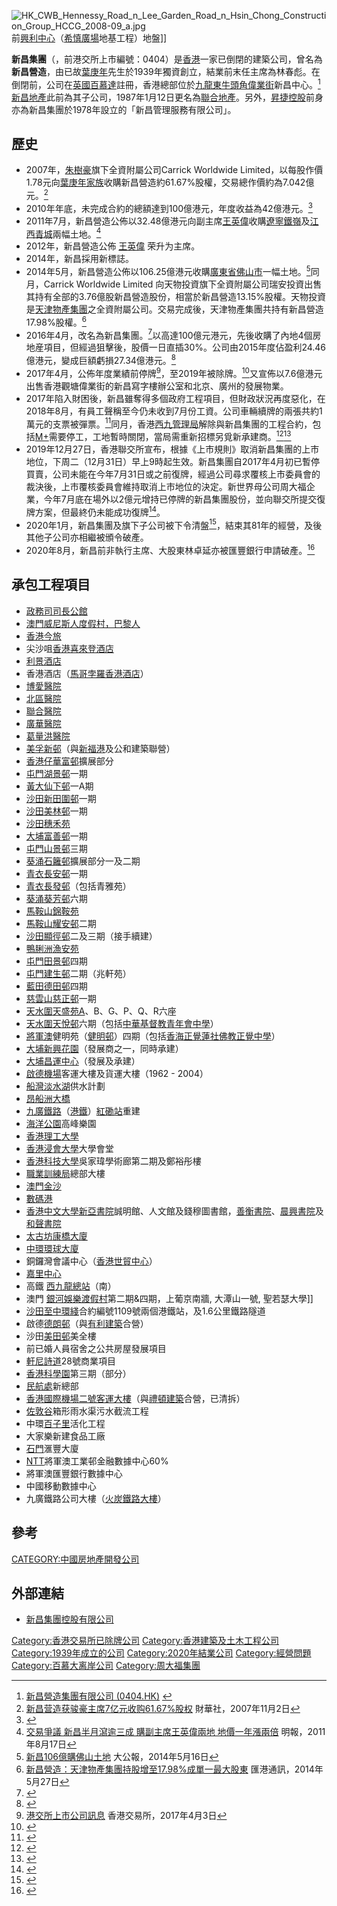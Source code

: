 {{Infobox company
| name = Hsin Chong<br/>新昌
| logo =Hsin Chong Logo.jpg
| type = 
| industry = {{Unbulleted list|建造|物業發展|房地產}}
| fate = 
| predecessor = <!-- or: | predecessors = -->
| successor = <!-- or: | successors = -->
| founded = {{Start date|1939}}
| founder = [[葉庚年|葉庚年]]
| defunct = {{End date|2020|1}}
| hq_location_city = {{HKG}}
| area_served = <!-- or: | areas_served = -->
| key_people = 
| products = 
| owner = <!-- or: | owners = -->
| num_employees = 
| num_employees_year = <!-- Year of num_employees data (if known) -->
| parent = 
| subsid = [[新昌地產|新昌地產]]（至1987年1月12日）<br/>[[昇捷控股|新昌管理服務有限公司]]
| website = {{URL|hsinchong.com}}
}}
[[File:HK_CWB_Hennessy_Road_n_Lee_Garden_Road_n_Hsin_Chong_Construction_Group_HCCG_2008-09_a.jpg|thumb]]前[[興利中心|興利中心]]（[[希慎廣場|希慎廣場]]地基工程）地盤]]

'''新昌集團'''（{{lang-en|Hsin Chong Group}}，前港交所上市編號：0404）是[[香港|香港]]一家已倒閉的建築公司，曾名為'''新昌營造'''，由已故[[葉庚年|葉庚年]]先生於1939年獨資創立，結業前末任主席為林春彪。在倒閉前，公司在[[英國|英國]][[百慕達|百慕達]]註冊，香港總部位於[[九龍東|九龍東]][[牛頭角|牛頭角]][[偉業街|偉業街]]新昌中心。<ref>[http://hk.biz.yahoo.com/p/hk/profile/index.html?s=0404.HK 新昌營造集團有限公司 (0404.HK)] {{webarchive|url=https://web.archive.org/web/20071012051703/http://hk.biz.yahoo.com/p/hk/profile/index.html?s=0404.HK |date=2007-10-12 }}</ref>[[新昌地產|新昌地產]]此前為其子公司，1987年1月12日更名為[[聯合地產|聯合地產]]。另外，[[昇捷控股|昇捷控股]]前身亦為新昌集團於1978年設立的「新昌管理服務有限公司」。

==歷史==
* 2007年，[[朱樹豪|朱樹豪]]旗下全資附屬公司Carrick Worldwide Limited，以每股作價1.78元向[[葉庚年家族|葉庚年家族]]收購新昌營造約61.67%股權，交易總作價約為7.042億元。<ref>[http://finance.sina.com.cn/stock/hkstock/ggscyd/20071102/10064132126.shtml 新昌营造获骏豪主席7亿元收购61.67%股权] {{Wayback|url=http://finance.sina.com.cn/stock/hkstock/ggscyd/20071102/10064132126.shtml |date=20190917163236 }} 財華社，2007年11月2日</ref>
* 2010年年底，未完成合約的總額達到100億港元，年度收益為42億港元。<ref>{{Cite web |url=http://www.hsinchong.com/Content/Uploads/ar2010-0e5f6bcb-c064-42bb-bf84-0cf3ae37422a.pdf |title=存档副本 |access-date=2011-10-20 |archive-url=https://web.archive.org/web/20151222074353/http://www.hsinchong.com/Content/Uploads/ar2010-0e5f6bcb-c064-42bb-bf84-0cf3ae37422a.pdf |archive-date=2015-12-22 |dead-url=yes }}</ref>
* 2011年7月，新昌營造公佈以32.48億港元向副主席[[王英偉|王英偉]]收購[[遼寧|遼寧]][[鐵嶺|鐵嶺]]及[[江西|江西]][[青城|青城]]兩幅土地。<ref>[http://www.mpfinance.com/htm/Finance/20110817/News/ec_ech1.htm 交易爭議 新昌半月瀉逾三成 購副主席王英偉兩地 地價一年漲兩倍] {{Wayback|url=http://www.mpfinance.com/htm/Finance/20110817/News/ec_ech1.htm |date=20160304193751 }} 明報，2011年8月17日</ref>
* 2012年，新昌營造公佈 [[王英偉|王英偉]] 荣升为主席。
* 2014年，新昌採用新標誌。
* 2014年5月，新昌營造公佈以106.25億港元收購[[廣東省|廣東省]][[佛山市|佛山市]]一幅土地。<ref>[http://news.takungpao.com.hk/paper/q/2014/0516/2479473.html 新昌106億購佛山土地] {{Wayback|url=http://news.takungpao.com.hk/paper/q/2014/0516/2479473.html |date=20170930083548 }} 大公報，2014年5月16日</ref>同月，Carrick Worldwide Limited 向天物投資旗下全資附屬公司瑞安投資出售其持有全部的3.76億股新昌營造股份，相當於新昌營造13.15%股權。天物投資是[[天津物產集團有限公司|天津物產集團]]之全資附屬公司。交易完成後，天津物產集團共持有新昌營造17.98%股權。<ref>[http://www.quamnet.com/newscontent.action;jsessionid=788F2059ACE8338C97C6FECE8980F354.node2?articleId=3619947 新昌營造：天津物產集團持股增至17.98%成單一最大股東] {{Wayback|url=http://www.quamnet.com/newscontent.action;jsessionid=788F2059ACE8338C97C6FECE8980F354.node2?articleId=3619947 |date=20150924083656 }} 匯港通訊，2014年5月27日</ref>
* 2016年4月，改名為新昌集團。<ref>{{Cite web |url=http://www.hsinchong.com/zh-HK/Pages/history-and-milestones/2010-2019 |title=歷史和里程碑 |access-date=2017-06-13 |archive-url=https://web.archive.org/web/20170620165024/http://www.hsinchong.com/zh-hk/Pages/history-and-milestones/2010-2019 |archive-date=2017-06-20 |dead-url=yes }}</ref>以高達100億元港元，先後收購了內地4個房地産項目，但經過狙擊後，股價一日直插30%。公司由2015年度佔盈利24.46億港元，變成巨額虧損27.34億港元。<ref>{{cite news |title=【港股解碼】新昌(00404-HK) 如何由「鳳凰」變「山雞」 |url=http://www.finet.hk/Newscenter/news_content/591180d1e4b0d1966a28f0ca |accessdate=2018-08-17 |date=2017-05-09 |archive-date=2019-12-06 |archive-url=https://web.archive.org/web/20191206170337/https://www.finet.hk/Newscenter/news_content/591180d1e4b0d1966a28f0ca |dead-url=no }}</ref>
* 2017年4月，公佈年度業績前停牌<ref>[http://www.hkexnews.hk/listedco/listconews/sehk/2017/0403/LTN20170403104_C.HTM 港交所上市公司訊息] {{Wayback|url=http://www.hkexnews.hk/listedco/listconews/sehk/2017/0403/LTN20170403104_C.HTM |date=20191114033958 }}香港交易所，2017年4月3日</ref>，至2019年被除牌。<ref>{{Cite web |url=https://www.hkex.com.hk/chi/invest/company/quote_page_c.asp?WidCoID=0404 |title=香港交易所 投資服務中心 |access-date=2017-06-13 |archive-date=2018-08-17 |archive-url=https://web.archive.org/web/20180817193302/https://www.hkex.com.hk/chi/invest/company/quote_page_c.asp?WidCoID=0404 |dead-url=no }}</ref>又宣佈以7.6億港元出售香港觀塘偉業街的新昌寫字樓辦公室和北京、廣州的發展物業。
* 2017年陷入財困後，新昌雖奪得多個政府工程項目，但財政狀況再度惡化，在2018年8月，有員工聲稱至今仍未收到7月份工資。公司車輛續牌的兩張共約1萬元的支票被彈票。<ref>{{cite news |title=新昌財政惡化　員工無糧出 交1萬元車輛續牌費也彈票 |url=https://hk.finance.appledaily.com/finance/daily/article/20180810/20473063 |accessdate=2018-08-17 |publisher=蘋果日報 |date=2018-08-10 |archive-date=2019-09-18 |archive-url=https://web.archive.org/web/20190918151555/https://hk.finance.appledaily.com/finance/daily/article/20180810/20473063 |dead-url=no }}</ref>同月，香港[[西九管理局|西九管理局]]解除與新昌集團的工程合約，包括[[M+|M+]]需要停工，工地暫時關閉，當局需重新招標另覓新承建商。<ref>{{Cite news |url=https://news.mingpao.com/pns/dailynews/web_tc/article/20180818/s00001/1534530060630 |title=西九炒新昌 叫停M+工程 本報取得文件揭承建商60次申延工期 |date=2018-08-18 |work=明報 |accessdate=2018-08-19 |archive-date=2018-08-18 |archive-url=https://web.archive.org/web/20180818113641/https://news.mingpao.com/pns/dailynews/web_tc/article/20180818/s00001/1534530060630 |dead-url=no }}</ref><ref>{{Cite news |url=https://www.hk01.com/article/224197/ |title=西九管理局宣布　與陷財困M+博物館總承建商新昌解約 |author=梁德倫 |date=2018-08-17 |work=香港01}}</ref>
*2019年12月27日，香港聯交所宣布，根據《上市規則》取消新昌集團的上市地位，下周二（12月31日）早上9時起生效。新昌集團自2017年4月初已暫停買賣，公司未能在今年7月31日或之前復牌，經過公司尋求覆核上市委員會的裁決後，上市覆核委員會維持取消上市地位的決定。新世界母公司周大福企業，今年7月底在場外以2億元增持已停牌的新昌集團股份，並向聯交所提交復牌方案，但最終仍未能成功復牌<ref>{{Cite web |url=https://news.rthk.hk/rthk/ch/component/k2/1499824-20191227.htm |title=新昌集團下周二起取消上市地位 |access-date=2019-12-28 |archive-date=2019-12-28 |archive-url=https://web.archive.org/web/20191228175007/https://news.rthk.hk/rthk/ch/component/k2/1499824-20191227.htm |dead-url=no }}</ref>。
*2020年1月，新昌集團及旗下子公司被下令清盤<ref>{{Cite web |url=http://www.hsinchong.com/Content/Uploads/The_Royal_Gazette_Legals_27_Jan_2020.pdf |title=新昌集團-清盤令及委任臨時清盤人公告 |access-date=2020-07-04 |archive-date=2020-07-04 |archive-url=https://web.archive.org/web/20200704153726/http://www.hsinchong.com/Content/Uploads/The_Royal_Gazette_Legals_27_Jan_2020.pdf |dead-url=no }}</ref>，結束其81年的經營，及後其他子公司亦相繼被頒令破產。
*2020年8月，新昌前非執行主席、大股東林卓延亦被匯豐銀行申請破產。<ref>{{cite news |title=法庭：新昌集團前非執行主席 林卓延遭滙豐申請破產 |url=https://orientaldaily.on.cc/cnt/news/20200808/00176_080.html |accessdate=2020-08-09 |publisher=東方日報 |date=2020-08-08 |archive-date=2020-11-23 |archive-url=https://web.archive.org/web/20201123195602/https://orientaldaily.on.cc/cnt/news/20200808/00176_080.html |dead-url=no }}</ref>

== 承包工程項目 ==
* [[政務司司長公館|政務司司長公館]]
* [[澳門|澳門]][[威尼斯人度假村，巴黎人|威尼斯人度假村，巴黎人]] 
* [[香港今旅|香港今旅]] 
* 尖沙咀[[香港喜來登酒店|香港喜來登酒店]] 
* [[利景酒店|利景酒店]] 
* 香港酒店（[[馬哥孛羅香港酒店|馬哥孛羅香港酒店]]）
* [[博愛醫院|博愛醫院]] 
* [[北區醫院|北區醫院]]
* [[基督教聯合醫院|聯合醫院]] 
* [[廣華醫院|廣華醫院]] 
* [[葛量洪醫院|葛量洪醫院]]
* [[美孚新邨|美孚新邨]]（與[[新福港|新福港]]及公和建築聯營）
* [[香港仔|香港仔]][[華富邨|華富邨]]擴展部分
* [[屯門|屯門]][[湖景邨|湖景邨]]一期
* [[黃大仙下邨|黃大仙下邨]]一A期
* [[沙田_(香港)|沙田]][[新田圍邨|新田圍邨]]一期
* [[沙田_(香港)|沙田]][[美林邨|美林邨]]一期
* [[沙田_(香港)|沙田]][[穗禾苑|穗禾苑]]
* [[大埔區|大埔]][[富善邨|富善邨]]一期
* [[屯門|屯門]][[山景邨|山景邨]]三期
* [[葵涌|葵涌]][[石籬邨|石籬邨]]擴展部分一及二期
* [[青衣島|青衣]][[長安邨|長安邨]]一期
* [[青衣島|青衣]][[長發邨|長發邨]]（包括青雅苑）
* [[葵涌|葵涌]][[葵芳邨|葵芳邨]]六期
* [[馬鞍山|馬鞍山]][[錦鞍苑|錦鞍苑]]
* [[馬鞍山|馬鞍山]][[耀安邨|耀安邨]]二期
* [[沙田_(香港)|沙田]][[顯徑邨|顯徑邨]]二及三期（接手續建）
* [[鴨脷洲|鴨脷洲]][[漁安苑|漁安苑]]
* [[屯門|屯門]][[田景邨|田景邨]]四期
* [[屯門|屯門]][[建生邨|建生邨]]二期（兆軒苑）
* [[藍田_(香港)|藍田]][[德田邨|德田邨]]四期
* [[慈雲山|慈雲山]][[慈正邨|慈正邨]]一期
* [[天水圍|天水圍]][[天盛苑|天盛苑]]A、B、G、P、Q、R六座
* [[天水圍|天水圍]][[天悅邨|天悅邨]]六期（包括[[中華基督教青年會中學|中華基督教青年會中學]]）
* [[將軍澳|將軍澳]]健明苑（[[健明邨|健明邨]]）四期（包括[[香海正覺蓮社佛教正覺中學|香海正覺蓮社佛教正覺中學]]）
* [[大埔|大埔]][[新興花園|新興花園]]（發展商之一，同時承建）
* [[大埔|大埔]][[昌運中心|昌運中心]]（發展及承建）
* [[啟德機場|啟德機場]]客運大樓及貨運大樓（1962 - 2004）
* [[船灣淡水湖|船灣淡水湖]]供水計劃
* [[昂船洲大橋|昂船洲大橋]] 
* [[九廣鐵路|九廣鐵路]]（[[港鐵|港鐵]]）[[紅磡站|紅磡站]]重建
* [[香港海洋公園|海洋公園]]高峰樂園
* [[香港理工大學|香港理工大學]]
* [[香港浸會大學|香港浸會大學]]大學會堂
* [[香港科技大學|香港科技大學]]吳家瑋學術廊第二期及鄭裕彤樓
* [[職業訓練局|職業訓練局]]總部大樓 
* [[澳門金沙|澳門金沙]] 
* [[數碼港|數碼港]] 
* [[香港中文大學|香港中文大學]][[新亞書院|新亞書院]]誠明館、人文館及錢穆圖書館，[[善衡書院|善衡書院]]、[[晨興書院|晨興書院]]及[[和聲書院|和聲書院]]
* [[太古坊|太古坊]][[康橋大廈|康橋大廈]] 
* [[中環|中環]][[環球大廈|環球大廈]] 
* 銅鑼灣會議中心（[[香港世貿中心|香港世貿中心]]）
* [[嘉里中心|嘉里中心]]
* 高鐵 [[香港西九龍站|西九龍總站]]（南）
* 澳門 [[銀河娛樂渡假村|銀河娛樂渡假村]]第二期&四期，上葡京南牆, 大潭山一號, 聖若瑟大學]]
* [[沙田至中環綫|沙田至中環綫]]合約編號1109號兩個港鐵站，及1.6公里鐵路隧道
* 啟德[[德朗邨|德朗邨]]（與[[有利建築|有利建築]]合營）
* 沙田[[美田邨|美田邨]]美全樓
* 前已婚人員宿舍之公共房屋發展項目
* [[軒尼詩道|軒尼詩道]]28號商業項目
* [[香港科學園|香港科學園]]第三期（部分）
* [[民航處|民航處]]新總部
* [[香港國際機場二號客運大樓|香港國際機場二號客運大樓]]（與[[禮頓建築|禮頓建築]]合營，已清拆）
* [[佐敦谷|佐敦谷]]箱形雨水渠污水截流工程
* 中環[[百子里|百子里]]活化工程
* 大家樂新建食品工廠
* [[石門_(香港)|石門]]滙豐大廈
* [[日本電信電話|NTT]]將軍澳工業邨金融數據中心60%
* 將軍澳匯豐銀行數據中心
* 中國移動數據中心
* 九廣鐵路公司大樓（[[火炭鐵路大樓|火炭鐵路大樓]]）

== 參考 ==
{{reflist}}
[[CATEGORY:中國房地產開發公司|CATEGORY:中國房地產開發公司]]

== 外部連結 ==
* [http://www.hsinchong.com/zh-HK/ 新昌集團控股有限公司] {{Wayback|url=http://www.hsinchong.com/zh-HK/ |date=20200921082016 }}

[[Category:香港交易所已除牌公司|Category:香港交易所已除牌公司]]
[[Category:香港建築及土木工程公司|Category:香港建築及土木工程公司]]
[[Category:1939年成立的公司|Category:1939年成立的公司]]
[[Category:2020年結業公司|Category:2020年結業公司]]
[[Category:經營問題|Category:經營問題]]
[[Category:百慕大离岸公司|Category:百慕大离岸公司]]
[[Category:周大福集團|Category:周大福集團]]